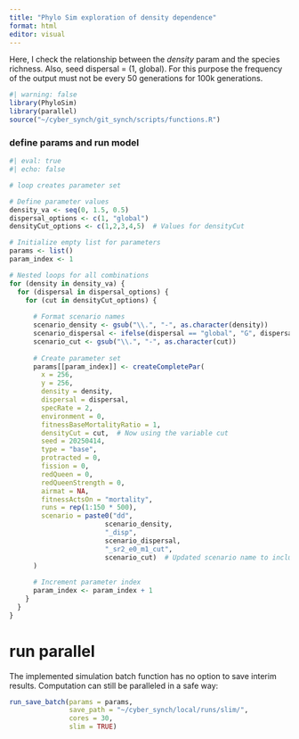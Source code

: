 ```yaml
---
title: "Phylo Sim exploration of density dependence"
format: html
editor: visual
---
```


Here, I check the relationship between the *density* param and the species richness. Also, seed dispersal = (1, global). For this purpose the frequency of the output must not be every 50 generations for 100k generations.

```r
#| warning: false
library(PhyloSim)
library(parallel)
source("~/cyber_synch/git_synch/scripts/functions.R")
```

### define params and run model

```r
#| eval: true
#| echo: false

# loop creates parameter set

# Define parameter values
density_va <- seq(0, 1.5, 0.5)
dispersal_options <- c(1, "global")
densityCut_options <- c(1,2,3,4,5)  # Values for densityCut

# Initialize empty list for parameters
params <- list()
param_index <- 1

# Nested loops for all combinations
for (density in density_va) {
  for (dispersal in dispersal_options) {
    for (cut in densityCut_options) {
      
      # Format scenario names
      scenario_density <- gsub("\\.", "-", as.character(density))
      scenario_dispersal <- ifelse(dispersal == "global", "G", dispersal)
      scenario_cut <- gsub("\\.", "-", as.character(cut))
      
      # Create parameter set
      params[[param_index]] <- createCompletePar(
        x = 256,
        y = 256,
        density = density,
        dispersal = dispersal,
        specRate = 2,
        environment = 0,
        fitnessBaseMortalityRatio = 1, 
        densityCut = cut,  # Now using the variable cut
        seed = 20250414,
        type = "base",
        protracted = 0,
        fission = 0,
        redQueen = 0,
        redQueenStrength = 0,
        airmat = NA,
        fitnessActsOn = "mortality",
        runs = rep(1:150 * 500),
        scenario = paste0("dd",
                        scenario_density,
                        "_disp",
                        scenario_dispersal,
                        "_sr2_e0_m1_cut",
                        scenario_cut)  # Updated scenario name to include cut value
      )
      
      # Increment parameter index
      param_index <- param_index + 1
    }
  }
}
```

# run parallel

The implemented simulation batch function has no option to save interim results. Computation can still be paralleled in a safe way:

```r
run_save_batch(params = params,
               save_path = "~/cyber_synch/local/runs/slim/",
               cores = 30,
               slim = TRUE)
```
